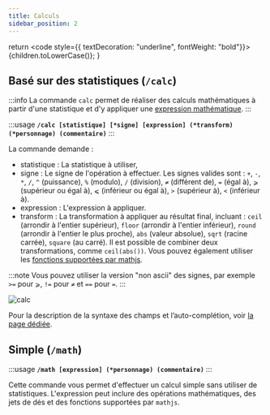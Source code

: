 ```yaml
---
title: Calculs
sidebar_position: 2
---
```

  return <code style={{ textDecoration: "underline", fontWeight: "bold"}}>{children.toLowerCase()}</code>;
}

## Basé sur des statistiques (`/calc`)
:::info
La commande `calc` permet de réaliser des calculs mathématiques à partir d'une statistique et d'y appliquer une [expression mathématique](../../introduction/expression.mdx).
:::

:::usage
**`/calc [statistique] [*signe] [expression] (*transform) (*personnage) (commentaire)`**
:::

La commande demande :
- <CL>statistique</CL> : La statistique à utiliser,
- <CL>signe</CL> : Le signe de l'opération à effectuer. Les signes valides sont : `+`, `-`, `*`, `/`, `^` (puissance), `%` (modulo), `/` (division), `≠` (différent de), `=` (égal à), `⩾` (supérieur ou égal à), `⩽` (inférieur ou égal à), `>` (supérieur à), `<` (inférieur à).
- <CL>expression</CL> : L'expression à appliquer.
- <CL>transform</CL> : La transformation à appliquer au résultat final, incluant : `ceil` (arrondir à l'entier supérieur), `floor` (arrondir à l'entier inférieur), `round` (arrondir à l'entier le plus proche), `abs` (valeur absolue), `sqrt` (racine carrée), `square` (au carré). Il est possible de combiner deux transformations, comme `ceil(abs())`. Vous pouvez également utiliser les [fonctions supportées par mathjs](https://mathjs.org/docs/reference/functions.html).

:::note
Vous pouvez utiliser la version "non ascii" des signes, par exemple `>=` pour `⩾`, `!=` pour `≠` et `==` pour `=`.
:::

![calc](/assets/rolls/db/calc.png)

Pour la description de la syntaxe des champs et l’auto-complétion, voir [la page dédiée](../../introduction/format.md).

## Simple (`/math`)
:::usage
**`/math [expression] (*personnage) (commentaire)`**
:::

Cette commande vous permet d'effectuer un calcul simple sans utiliser de statistiques. L'expression peut inclure des opérations mathématiques, des jets de dés et des fonctions supportées par `mathjs`.
